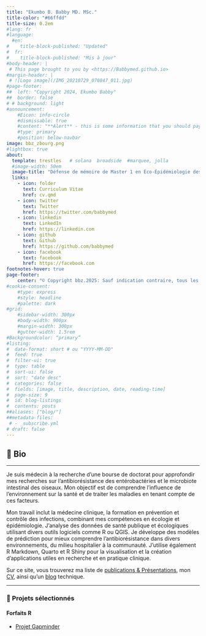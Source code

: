 ```yaml
---
title: "Ekumbo B. Babby MD. MSc."
title-color: "#66ffdd"
title-size: 0.2em
#lang: fr 
#language:
  #en:
#    title-block-published: "Updated"
#  fr:
#    title-block-published: "Mis à jour"
#body-header: | 
 # This page brought to you by <https://Babbymed.github.io>
#margin-header: |
 # ![Logo image](/IMG_20210729_070847_011.jpg)
#page-footer:
##  left: "Copyright 2024, Ekumbo Babby" 
##  border: false
# # background: light
#announcement: 
    #Eicon: info-circle
    #dismissable: true
    #content: "**Alert** - this is some information that you should pay attention to"
    #type: primary
    #position: below-navbar
image: bbz_zbourg.png
#lightbox: true
about:
  template: trestles   # solana  broadside  #marquee, jolla
  #image-width: 50em
  image-title: "Défense de mémoire de Master 1 en Éco-Épidémiologie des maladies infectieuses gestion du risque et aléas naturels à l'INOHA, 2021"
  links:
    - icon: folder
      text: Curriculum Vitae 
      href: cv.qmd
    - icon: twitter
      text: Twitter
      href: https://twitter.com/babbymed
    - icon: linkedin
      text: LinkedIn
      href: https://linkedin.com
    - icon: github
      text: Github
      href: https://github.com/babbymed
    - icon: facebook
      text: facebook
      href: https://facebook.com
footnotes-hover: true
page-footer:
    center: "© Copyright bbz.2025: Sauf indication contraire, tous les textes, images sont sous licence CC-BY-NC 4.0."
#cookie-consent:
    #type: express
    #style: headline
    #palette: dark
#grid:
    #sidebar-width: 300px
    #body-width: 900px
    #margin-width: 300px
    #gutter-width: 1.5rem
#Backgroundcolor: “primary”
#listing:
#  date-format: short # ou "YYYY-MM-DD"
#  feed: true
#  filter-ui: true
#  type: table
#  sort-ui: false
#  sort: "date desc"
#  categories: false
#  fields: [image, title, description, date, reading-time]
#  page-size: 9
#  id: blog-listings
#  contents: posts
##aliases: ["blog/"]
##metadata-files: 
 # - _subscribe.yml
# draft: false
---
```


::: column-page
## 📮 Bio
:::
<hr class="hr-teal">
Je suis médecin à la recherche d’une bourse de doctorat pour approfondir mes recherches sur l’antibiorésistance des entérobactéries et le microbiote intestinal des oiseaux. Mon objectif est de comprendre l’influence de l’environnement sur la santé et de traiter les maladies en tenant compte de ces facteurs.<br>

Mon travail inclut la médecine clinique, la formation en prévention et contrôle des infections, combinant mes compétences en écologie et épidémiologie. J'analyse des données de santé publique et écologiques utilisant divers outils logiciels comme R ou QGIS. Je développe des modèles de prédiction pour mieux comprendre l’antibiorésistance dans divers environnements, du milieu hospitalier à la communauté. J’utilise également R Markdown, Quarto et R Shiny pour la visualisation et la création d’applications utiles en recherche et en pratique clinique.

Sur ce site, vous trouverez ma liste de [publications & Présentations](https://babbymed.github.io/Publication), mon [CV](https://babbymed.github.io/CV), ainsi qu'un [blog](https://babbymed.github.io/Blog) technique.

<hr class="hr-teal">

::: column-page
### 💼 Projets sélectionnés
:::

#### Forfaits R
-   [Projet Gapminder](https://github.com/Babbymed/gapminder_dash)

<link rel="me" href="https://Babbymed.github.io/@babbymed2024">

<br>

